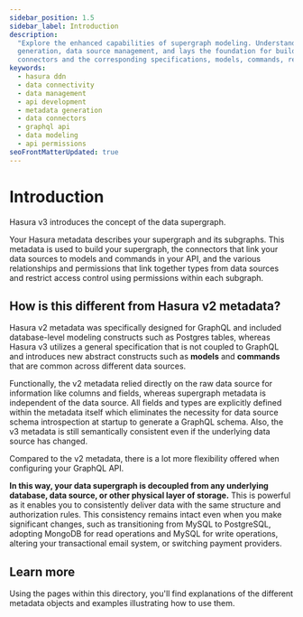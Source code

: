 ```yaml
---
sidebar_position: 1.5
sidebar_label: Introduction
description:
  "Explore the enhanced capabilities of supergraph modeling. Understand how it provides an efficient tool for metadata
  generation, data source management, and lays the foundation for building API data domains. Learn the mechanism of data
  connectors and the corresponding specifications, models, commands, relationships, and permissions."
keywords:
  - hasura ddn
  - data connectivity
  - data management
  - api development
  - metadata generation
  - data connectors
  - graphql api
  - data modeling
  - api permissions
seoFrontMatterUpdated: true
---
```


# Introduction

Hasura v3 introduces the concept of the data supergraph.

Your Hasura metadata describes your supergraph and its subgraphs. This metadata is used to build your supergraph, the
connectors that link your data sources to models and commands in your API, and the various relationships and permissions
that link together types from data sources and restrict access control using permissions within each subgraph.

## How is this different from Hasura v2 metadata?

Hasura v2 metadata was specifically designed for GraphQL and included database-level modeling constructs such as
Postgres tables, whereas Hasura v3 utilizes a general specification that is not coupled to GraphQL and introduces new
abstract constructs such as **models** and **commands** that are common across different data sources.

Functionally, the v2 metadata relied directly on the raw data source for information like columns and fields, whereas
supergraph metadata is independent of the data source. All fields and types are explicitly defined within the metadata
itself which eliminates the necessity for data source schema introspection at startup to generate a GraphQL schema.
Also, the v3 metadata is still semantically consistent even if the underlying data source has changed.

Compared to the v2 metadata, there is a lot more flexibility offered when configuring your GraphQL API.

**In this way, your data supergraph is decoupled from any underlying database, data source, or other physical layer of
storage.** This is powerful as it enables you to consistently deliver data with the same structure and authorization
rules. This consistency remains intact even when you make significant changes, such as transitioning from MySQL to
PostgreSQL, adopting MongoDB for read operations and MySQL for write operations, altering your transactional email
system, or switching payment providers.

## Learn more

Using the pages within this directory, you'll find explanations of the different metadata objects and examples
illustrating how to use them.
